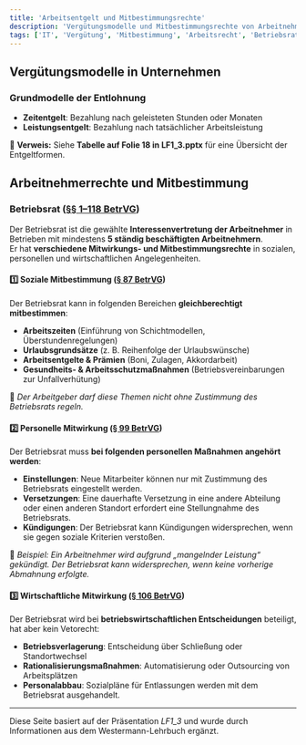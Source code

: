 ```yaml
---
title: 'Arbeitsentgelt und Mitbestimmungsrechte'
description: 'Vergütungsmodelle und Mitbestimmungsrechte von Arbeitnehmern'
tags: ['IT', 'Vergütung', 'Mitbestimmung', 'Arbeitsrecht', 'Betriebsrat']
---
```


## Vergütungsmodelle in Unternehmen

### Grundmodelle der Entlohnung

- **Zeitentgelt**: Bezahlung nach geleisteten Stunden oder Monaten
- **Leistungsentgelt**: Bezahlung nach tatsächlicher Arbeitsleistung

📌 **Verweis:** Siehe **Tabelle auf Folie 18 in LF1_3.pptx** für eine Übersicht der Entgeltformen.

## Arbeitnehmerrechte und Mitbestimmung

### Betriebsrat ([§§ 1–118 BetrVG](https://www.gesetze-im-internet.de/betrvg/))

Der Betriebsrat ist die gewählte **Interessenvertretung der Arbeitnehmer** in Betrieben mit mindestens **5 ständig beschäftigten Arbeitnehmern**.  
Er hat **verschiedene Mitwirkungs- und Mitbestimmungsrechte** in sozialen, personellen und wirtschaftlichen Angelegenheiten.

#### **1️⃣ Soziale Mitbestimmung ([§ 87 BetrVG](https://www.gesetze-im-internet.de/betrvg/__87.html))**

Der Betriebsrat kann in folgenden Bereichen **gleichberechtigt mitbestimmen**:

- **Arbeitszeiten** (Einführung von Schichtmodellen, Überstundenregelungen)
- **Urlaubsgrundsätze** (z. B. Reihenfolge der Urlaubswünsche)
- **Arbeitsentgelte & Prämien** (Boni, Zulagen, Akkordarbeit)
- **Gesundheits- & Arbeitsschutzmaßnahmen** (Betriebsvereinbarungen zur Unfallverhütung)

📝 _Der Arbeitgeber darf diese Themen nicht ohne Zustimmung des Betriebsrats regeln._

#### **2️⃣ Personelle Mitwirkung ([§ 99 BetrVG](https://www.gesetze-im-internet.de/betrvg/__99.html))**

Der Betriebsrat muss **bei folgenden personellen Maßnahmen angehört werden**:

- **Einstellungen**: Neue Mitarbeiter können nur mit Zustimmung des Betriebsrats eingestellt werden.
- **Versetzungen**: Eine dauerhafte Versetzung in eine andere Abteilung oder einen anderen Standort erfordert eine Stellungnahme des Betriebsrats.
- **Kündigungen**: Der Betriebsrat kann Kündigungen widersprechen, wenn sie gegen soziale Kriterien verstoßen.

📌 _Beispiel: Ein Arbeitnehmer wird aufgrund „mangelnder Leistung“ gekündigt. Der Betriebsrat kann widersprechen, wenn keine vorherige Abmahnung erfolgte._

#### **3️⃣ Wirtschaftliche Mitwirkung ([§ 106 BetrVG](https://www.gesetze-im-internet.de/betrvg/__106.html))**

Der Betriebsrat wird bei **betriebswirtschaftlichen Entscheidungen** beteiligt, hat aber kein Vetorecht:

- **Betriebsverlagerung**: Entscheidung über Schließung oder Standortwechsel
- **Rationalisierungsmaßnahmen**: Automatisierung oder Outsourcing von Arbeitsplätzen
- **Personalabbau**: Sozialpläne für Entlassungen werden mit dem Betriebsrat ausgehandelt.

---

Diese Seite basiert auf der Präsentation _LF1_3_ und wurde durch Informationen aus dem Westermann-Lehrbuch ergänzt.

